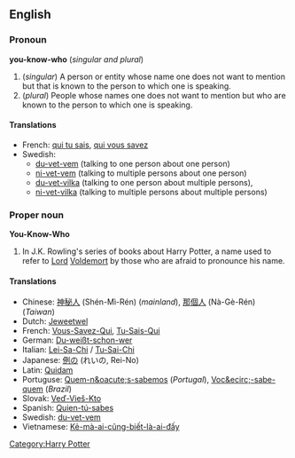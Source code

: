 ==English==
===Pronoun===
'''you-know-who''' (''singular and plural'')

#(''singular'') A person or entity whose name one does not want to mention but that is known to the person to which one is speaking.
#(''plural'') People whose names one does not want to mention but who are known to the person to which one is speaking.

====Translations====
*French: [[qui tu sais]], [[qui vous savez]] <!--are these hyphenated in French?-->
*Swedish: 
**[[du-vet-vem]] (talking to one person about one person)
**[[ni-vet-vem]] (talking to multiple persons about one person)
**[[du-vet-vilka]] (talking to one person about multiple persons), 
**[[ni-vet-vilka]] (talking to multiple persons about multiple persons)  

===Proper noun===
'''You-Know-Who'''

# In J.K. Rowling's series of books about Harry Potter, a name used to refer to [[Lord]] [[Voldemort]] by those who are afraid to pronounce his name.

==== Translations ====
*Chinese: [[神秘人]] (Shén-Mì-Rén) (''mainland''), [[那個人]] (Nà-Gè-Rén) (''Taiwan'')
*Dutch: [[Jeweetwel]]
*French: [[Vous-Savez-Qui]], [[Tu-Sais-Qui]]
*German: [[Du-weißt-schon-wer]]
*Italian: [[Lei-Sa-Chi]] / [[Tu-Sai-Chi]]
*Japanese: [[例の]] (れいの, Rei-No)
*Latin: [[Quidam]]
*Portuguse: [[Quem-n&oacute;s-sabemos]] (''Portugal''), [[Voc&ecirc;-sabe-quem]] (''Brazil'')
*Slovak: [[Veď-Vieš-Kto]]
*Spanish: [[Quien-tú-sabes]]
*Swedish: [[du-vet-vem]]
*Vietnamese: [[Kẻ-mà-ai-cũng-biết-là-ai-đấy]]

[[Category:Harry Potter]]